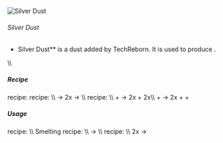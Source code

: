 ![Silver Dust](/mods/techreborn/silver_dust.png)

###### Silver Dust


- Silver Dust** is a dust added by TechReborn. It is used to
        produce
        <Mcitem id="techreborn:silver_ingot"/>.

\\\\

##### Recipe

<Mcitem id="minecraft:crafting_table"/> recipe:
<Recipe recipe=" input techreborn:small_pile_of_silver_dust
techreborn:small_pile_of_silver_dust air input
techreborn:small_pile_of_silver_dust
techreborn:small_pile_of_silver_dust air input air air air output
techreborn:silver_dust "/>
<Mcitem id="techreborn:grinder"/> recipe: \\\\
<Mcitem id="techreborn:silver_ore"/> -\>
2x<Mcitem id="techreborn:silver_dust"/>
<Mcitem id="techreborn:silver_ingot"/> -\>
<Mcitem id="techreborn:silver_dust"/> \\\\
<Mcitem id="techreborn:industrial_grinder"/> recipe:
\\\\ <Mcitem id="techreborn:silver_ore"/> +
<Mcitem id="techreborn:water_cell"/> -\>
2x<Mcitem id="techreborn:silver_dust"/> +
2x<Mcitem id="techreborn:small_pile_of_galena_dust"/>\\\\
<Mcitem id="techreborn:galena_ore"/> +
<Mcitem id="techreborn:mercury_cell"/> -\>
2x<Mcitem id="techreborn:galena_dust"/> +
<Mcitem id="techreborn:sulfur_dust"/> +
<Mcitem id="techreborn:silver_dust"/>

##### Usage

<Mcitem id="minecraft:crafting_table"/> recipe:
<Recipe recipe=" input air air air input air techreborn:silver_dust air
input air air air output techreborn:small_pile_of_silver_dust,4
"/> \\\\ Smelting recipe: \\\\
<Mcitem id="techreborn:silver_dust"/> -\>
<Mcitem id="techreborn:silver_ingot"/> \\\\
<Mcitem id="techreborn:industrial_centrifuge"/>
recipe: \\\\ 2x
<Mcitem id="techreborn:silver_dust"/> -\>
<Mcitem id="techreborn:small_pile_of_lead_dust"/>
